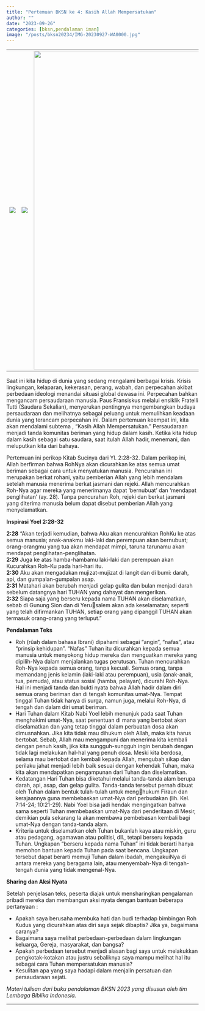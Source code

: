 ```yaml
---
title: "Pertemuan BKSN ke 4: Kasih Allah Mempersatukan"
author: ""
date: "2023-09-26"
categories: [bksn,pendalaman iman]
image: "/posts/bksn20234/IMG-20230927-WA0000.jpg"
---
```


|                                               |                                                 |                                                              |
|------------------------|-----------------------|-------------------------|
| ![](/posts/bksn20234/IMG-20230926-WA0080.jpg) | ![](/posts/bksn20234/IMG-20230926-WA0076_1.jpg) | ![](/posts/bksn20234/IMG-20230926-WA0065_1.jpg){width="832"} |

Saat ini kita hidup di dunia yang sedang mengalami berbagai krisis. Krisis lingkungan, kelaparan, kekerasan, perang, wabah, dan perpecahan akibat perbedaan ideologi menandai situasi global dewasa ini. Perpecahan bahkan mengancam persaudaraan manusia. Paus Fransiskus melalui ensiklik Fratelli Tutti (Saudara Sekalian), menyerukan pentingnya mengembangkan budaya persaudaraan dan melihatnya sebagai peluang untuk memulihkan keadaan dunia yang terancam perpecahan ini. Dalam pertemuan keempat ini, kita akan mendalami subtema , "Kasih Allah Mempersatukan." Persaudaraan menjadi tanda komunitas beriman yang hidup dalam kasih. Ketika kita hidup dalam kasih sebagai satu saudara, saat itulah Allah hadir, menemani, dan meluputkan kita dari bahaya.

Pertemuan ini perikop Kitab Sucinya dari Yl. 2:28-32. Dalam perikop ini, Allah berfirman bahwa RohNya akan dicurahkan ke atas semua umat beriman sebagai cara untuk menyatukan manusia. Pencurahan ini merupakan berkat rohani, yaitu pemberian Allah yang lebih mendalam setelah manusia menerima berkat jasmani dan rejeki. Allah mencurahkan Roh-Nya agar mereka yang menerimanya dapat 'bernubuat' dan 'mendapat penglihatan' (ay. 28). Tanpa pencurahan Roh, rejeki dan berkat jasmani yang diterima manusia belum dapat disebut pemberian Allah yang menyelamatkan.

**Inspirasi Yoel 2:28-32**

**2:28** "Akan terjadi kemudian, bahwa Aku akan mencurahkan RohKu ke atas semua manusia; anak-anakmu laki-laki dan perempuan akan bernubuat; orang-orangmu yang tua akan mendapat mimpi, taruna tarunamu akan mendapat penglihatan-penglihatan.\
**2:29** Juga ke atas hamba-hambamu laki-laki dan perempuan akan Kucurahkan Roh-Ku pada hari-hari itu.\
**2:30** Aku akan mengadakan mujizat-mujizat di langit dan di bumi: darah, api, dan gumpalan-gumpalan asap.\
**2:31** Matahari akan berubah menjadi gelap gulita dan bulan menjadi darah sebelum datangnya hari TUHAN yang dahsyat dan mengerikan.\
**2:32** Siapa saja yang berseru kepada nama TUHAN akan diselamatkan, sebab di Gunung Sion dan di Yerusalem akan ada keselamatan; seperti yang telah difirmankan TUHAN, setiap orang yang dipanggil TUHAN akan termasuk orang-orang yang terluput."

**Pendalaman Teks**

-   Roh (rûaḥ dalam bahasa Ibrani) dipahami sebagai "angin", "nafas", atau "prinsip kehidupan". "Nafas" Tuhan itu dicurahkan kepada semua manusia untuk menyokong hidup mereka dan menguatkan mereka yang dipilih-Nya dalam menjalankan tugas perutusan. Tuhan mencurahkan Roh-Nya kepada semua orang, tanpa kecuali. Semua orang, tanpa memandang jenis kelamin (laki-laki atau perempuan), usia (anak-anak, tua, pemuda), atau status sosial (hamba, pelayan), dicurahi Roh-Nya. Hal ini menjadi tanda dan bukti nyata bahwa Allah hadir dalam diri semua orang beriman dan di tengah komunitas umat-Nya. Tempat tinggal Tuhan tidak hanya di surga, namun juga, melalui Roh-Nya, di tengah dan dalam diri umat beriman.
-   Hari Tuhan dalam Kitab Nabi Yoel lebih menunjuk pada saat Tuhan menghakimi umat-Nya, saat penentuan di mana yang bertobat akan diselamatkan dan yang tetap tinggal dalam perbuatan dosa akan dimusnahkan. Jika kita tidak mau dihukum oleh Allah, maka kita harus bertobat. Sebab, Allah mau mengampuni dan menerima kita kembali dengan penuh kasih, jika kita sungguh-sungguh ingin berubah dengan tidak lagi melakukan hal-hal yang penuh dosa. Meski kita berdosa, selama mau bertobat dan kembali kepada Allah, mengubah sikap dan perilaku jahat menjadi lebih baik sesuai dengan kehendak Tuhan, maka kita akan mendapatkan pengampunan dari Tuhan dan diselamatkan.
-   Kedatangan Hari Tuhan bisa diketahui melalui tanda-tanda alam berupa darah, api, asap, dan gelap gulita. Tanda-tanda tersebut pernah dibuat oleh Tuhan dalam bentuk tulah-tulah untuk menghukum Firaun dan kerajaannya guna membebaskan umat-Nya dari perbudakan (lih. Kel. 7:14-24; 10:21-29). Nabi Yoel bisa jadi hendak mengingatkan bahwa sama seperti Tuhan membebaskan umat-Nya dari penderitaan di Mesir, demikian pula sekarang Ia akan membawa pembebasan kembali bagi umat-Nya dengan tanda-tanda alam.
-   Kriteria untuk diselamatkan oleh Tuhan bukanlah kaya atau miskin, guru atau pedagang, agamawan atau politisi, dll., tetapi berseru kepada Tuhan. Ungkapan "berseru kepada nama Tuhan" ini tidak berarti hanya memohon bantuan kepada Tuhan pada saat bencana. Ungkapan tersebut dapat berarti memuji Tuhan dalam ibadah, mengakuiNya di antara mereka yang beragama lain, atau menyembah-Nya di tengah-tengah dunia yang tidak mengenal-Nya.

**Sharing dan Aksi Nyata**

Setelah penjelasan teks, peserta diajak untuk mensharingkan pengalaman pribadi mereka dan membangun aksi nyata dengan bantuan beberapa pertanyaan :

-   Apakah saya berusaha membuka hati dan budi terhadap bimbingan Roh Kudus yang dicurahkan atas diri saya sejak dibaptis? Jika ya, bagaimana caranya?
-   Bagaimana saya melihat perbedaan-perbedaan dalam lingkungan keluarga, Gereja, masyarakat, dan bangsa?
-   Apakah perbedaan tersebut menjadi alasan bagi saya untuk melakukkan pengkotak-kotakan atau justru sebaliknya saya mampu melihat hal itu sebagai cara Tuhan mempersatukan manusia?
-   Kesulitan apa yang saya hadapi dalam menjalin persatuan dan persaudaraan sejati.

*Materi tulisan dari buku pendalaman BKSN 2023 yang disusun oleh tim Lembaga Biblika Indonesia.*

------------------------------------------------------------------------
